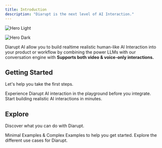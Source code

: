 ```yaml
---
title: Introduction
description: "Diarupt is the next level of AI Interaction."
---
```


<img
  className="block dark:hidden"
  src="/images/hero-light.svg"
  alt="Hero Light"
/>

<img
  className="hidden dark:block"
  src="/images/hero-dark.svg"
  alt="Hero Dark"
/>

Diarupt AI allow you to build realtime realistic human-like AI Interaction into your product or workflow by 
combining the power LLMs with our conversation engine with **Supports both video & voice-only interactions.**

## Getting Started
Let's help you take the first steps.

<CardGroup cols={2}>
  <Card
    title="Try out in Playground"
    icon="play"
    href="https://beta.diarupt.ai/playground"
  >
    Experience Diarupt AI interaction in the playground before you integrate.
  </Card>
  <Card
    title="Quick Start"
    icon="code"
    href="/quickstart"
  >
    Start building realistic AI interactions in minutes.
  </Card>
</CardGroup>

## Explore

Discover what you can do with Diarupt.

<CardGroup cols={2}>
  <Card
    title="Examples"
    icon="github"
    href="https://github.com/Diarupt/examples"
  >
    Minimal Examples & Complex Examples to help you get started.
  </Card>
  <Card
    title="Use Cases"
    icon="stars"
    href="/use-cases"
  >
    Explore the different use cases for Diarupt.
  </Card>
</CardGroup>
